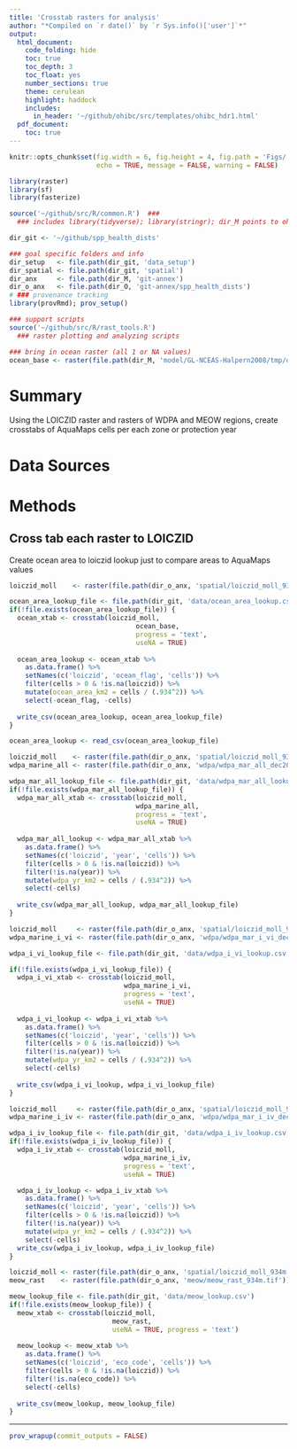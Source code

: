 ```yaml
---
title: 'Crosstab rasters for analysis'
author: "*Compiled on `r date()` by `r Sys.info()['user']`*"
output: 
  html_document:
    code_folding: hide
    toc: true
    toc_depth: 3
    toc_float: yes
    number_sections: true
    theme: cerulean
    highlight: haddock
    includes: 
      in_header: '~/github/ohibc/src/templates/ohibc_hdr1.html'
  pdf_document:
    toc: true
---
```


``` r

knitr::opts_chunk$set(fig.width = 6, fig.height = 4, fig.path = 'Figs/',
                      echo = TRUE, message = FALSE, warning = FALSE)

library(raster)
library(sf)
library(fasterize)

source('~/github/src/R/common.R')  ###
  ### includes library(tidyverse); library(stringr); dir_M points to ohi directory

dir_git <- '~/github/spp_health_dists'

### goal specific folders and info
dir_setup   <- file.path(dir_git, 'data_setup')
dir_spatial <- file.path(dir_git, 'spatial')
dir_anx     <- file.path(dir_M, 'git-annex')
dir_o_anx   <- file.path(dir_O, 'git-annex/spp_health_dists')
# ### provenance tracking
library(provRmd); prov_setup()

### support scripts
source('~/github/src/R/rast_tools.R') 
  ### raster plotting and analyzing scripts

### bring in ocean raster (all 1 or NA values)
ocean_base <- raster(file.path(dir_M, 'model/GL-NCEAS-Halpern2008/tmp/ocean.tif'))

```

# Summary

Using the LOICZID raster and rasters of WDPA and MEOW regions, create crosstabs of AquaMaps cells per each zone or protection year

# Data Sources

# Methods

## Cross tab each raster to LOICZID

Create ocean area to loiczid lookup just to compare areas to AquaMaps values
``` r

loiczid_moll    <- raster(file.path(dir_o_anx, 'spatial/loiczid_moll_934m.tif'))

ocean_area_lookup_file <- file.path(dir_git, 'data/ocean_area_lookup.csv')
if(!file.exists(ocean_area_lookup_file)) {
  ocean_xtab <- crosstab(loiczid_moll, 
                                ocean_base, 
                                progress = 'text',
                                useNA = TRUE)
  
  ocean_area_lookup <- ocean_xtab %>%
    as.data.frame() %>%
    setNames(c('loiczid', 'ocean_flag', 'cells')) %>%
    filter(cells > 0 & !is.na(loiczid)) %>%
    mutate(ocean_area_km2 = cells / (.934^2)) %>%
    select(-ocean_flag, -cells)
  
  write_csv(ocean_area_lookup, ocean_area_lookup_file)
} 

ocean_area_lookup <- read_csv(ocean_area_lookup_file)

```


``` r

loiczid_moll    <- raster(file.path(dir_o_anx, 'spatial/loiczid_moll_934m.tif'))
wdpa_marine_all <- raster(file.path(dir_o_anx, 'wdpa/wdpa_mar_all_dec2017.tif'))

wdpa_mar_all_lookup_file <- file.path(dir_git, 'data/wdpa_mar_all_lookup.csv')
if(!file.exists(wdpa_mar_all_lookup_file)) {
  wdpa_mar_all_xtab <- crosstab(loiczid_moll, 
                                wdpa_marine_all, 
                                progress = 'text',
                                useNA = TRUE)
  
  wdpa_mar_all_lookup <- wdpa_mar_all_xtab %>%
    as.data.frame() %>%
    setNames(c('loiczid', 'year', 'cells')) %>%
    filter(cells > 0 & !is.na(loiczid)) %>%
    filter(!is.na(year)) %>%
    mutate(wdpa_yr_km2 = cells / (.934^2)) %>%
    select(-cells)
  
  write_csv(wdpa_mar_all_lookup, wdpa_mar_all_lookup_file)
} 

```

``` r

loiczid_moll     <- raster(file.path(dir_o_anx, 'spatial/loiczid_moll_934m.tif'))
wdpa_marine_i_vi <- raster(file.path(dir_o_anx, 'wdpa/wdpa_mar_i_vi_dec2017.tif'))

wdpa_i_vi_lookup_file <- file.path(dir_git, 'data/wdpa_i_vi_lookup.csv')

if(!file.exists(wdpa_i_vi_lookup_file)) {
  wdpa_i_vi_xtab <- crosstab(loiczid_moll, 
                             wdpa_marine_i_vi, 
                             progress = 'text', 
                             useNA = TRUE)
  
  wdpa_i_vi_lookup <- wdpa_i_vi_xtab %>%
    as.data.frame() %>%
    setNames(c('loiczid', 'year', 'cells')) %>%
    filter(cells > 0 & !is.na(loiczid)) %>%
    filter(!is.na(year)) %>%
    mutate(wdpa_yr_km2 = cells / (.934^2)) %>%
    select(-cells)  
  
  write_csv(wdpa_i_vi_lookup, wdpa_i_vi_lookup_file)
}


```

``` r

loiczid_moll     <- raster(file.path(dir_o_anx, 'spatial/loiczid_moll_934m.tif'))
wdpa_marine_i_iv <- raster(file.path(dir_o_anx, 'wdpa/wdpa_mar_i_iv_dec2017.tif'))

wdpa_i_iv_lookup_file <- file.path(dir_git, 'data/wdpa_i_iv_lookup.csv')
if(!file.exists(wdpa_i_iv_lookup_file)) {
  wdpa_i_iv_xtab <- crosstab(loiczid_moll, 
                             wdpa_marine_i_iv, 
                             progress = 'text', 
                             useNA = TRUE)

  wdpa_i_iv_lookup <- wdpa_i_iv_xtab %>%
    as.data.frame() %>%
    setNames(c('loiczid', 'year', 'cells')) %>%
    filter(cells > 0 & !is.na(loiczid)) %>%
    filter(!is.na(year)) %>%
    mutate(wdpa_yr_km2 = cells / (.934^2)) %>%
    select(-cells)
  write_csv(wdpa_i_iv_lookup, wdpa_i_iv_lookup_file)
}

```

``` r

loiczid_moll <- raster(file.path(dir_o_anx, 'spatial/loiczid_moll_934m.tif'))
meow_rast    <- raster(file.path(dir_o_anx, 'meow/meow_rast_934m.tif'))

meow_lookup_file <- file.path(dir_git, 'data/meow_lookup.csv')
if(!file.exists(meow_lookup_file)) {
  meow_xtab <- crosstab(loiczid_moll, 
                          meow_rast, 
                          useNA = TRUE, progress = 'text')
  
  meow_lookup <- meow_xtab %>%
    as.data.frame() %>%
    setNames(c('loiczid', 'eco_code', 'cells')) %>%
    filter(cells > 0 & !is.na(loiczid)) %>%
    filter(!is.na(eco_code)) %>%
    select(-cells)
  
  write_csv(meow_lookup, meow_lookup_file)
}

```

-----

``` r
prov_wrapup(commit_outputs = FALSE)
```

